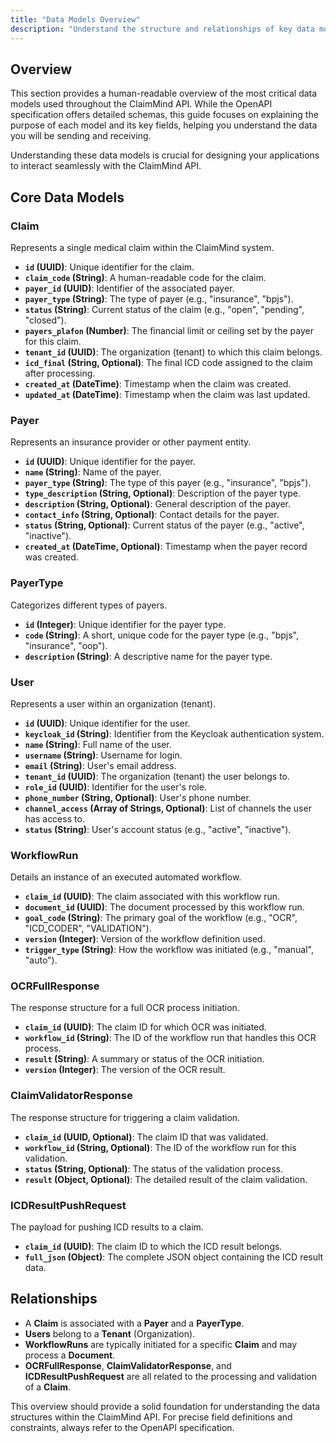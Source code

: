 ```yaml
---
title: "Data Models Overview"
description: "Understand the structure and relationships of key data models in the ClaimMind API."
---
```


## Overview

This section provides a human-readable overview of the most critical data models used throughout the ClaimMind API. While the OpenAPI specification offers detailed schemas, this guide focuses on explaining the purpose of each model and its key fields, helping you understand the data you will be sending and receiving.

Understanding these data models is crucial for designing your applications to interact seamlessly with the ClaimMind API.

## Core Data Models

### Claim
Represents a single medical claim within the ClaimMind system.

*   **`id` (UUID)**: Unique identifier for the claim.
*   **`claim_code` (String)**: A human-readable code for the claim.
*   **`payer_id` (UUID)**: Identifier of the associated payer.
*   **`payer_type` (String)**: The type of payer (e.g., "insurance", "bpjs").
*   **`status` (String)**: Current status of the claim (e.g., "open", "pending", "closed").
*   **`payers_plafon` (Number)**: The financial limit or ceiling set by the payer for this claim.
*   **`tenant_id` (UUID)**: The organization (tenant) to which this claim belongs.
*   **`icd_final` (String, Optional)**: The final ICD code assigned to the claim after processing.
*   **`created_at` (DateTime)**: Timestamp when the claim was created.
*   **`updated_at` (DateTime)**: Timestamp when the claim was last updated.

### Payer
Represents an insurance provider or other payment entity.

*   **`id` (UUID)**: Unique identifier for the payer.
*   **`name` (String)**: Name of the payer.
*   **`payer_type` (String)**: The type of this payer (e.g., "insurance", "bpjs").
*   **`type_description` (String, Optional)**: Description of the payer type.
*   **`description` (String, Optional)**: General description of the payer.
*   **`contact_info` (String, Optional)**: Contact details for the payer.
*   **`status` (String, Optional)**: Current status of the payer (e.g., "active", "inactive").
*   **`created_at` (DateTime, Optional)**: Timestamp when the payer record was created.

### PayerType
Categorizes different types of payers.

*   **`id` (Integer)**: Unique identifier for the payer type.
*   **`code` (String)**: A short, unique code for the payer type (e.g., "bpjs", "insurance", "oop").
*   **`description` (String)**: A descriptive name for the payer type.

### User
Represents a user within an organization (tenant).

*   **`id` (UUID)**: Unique identifier for the user.
*   **`keycloak_id` (String)**: Identifier from the Keycloak authentication system.
*   **`name` (String)**: Full name of the user.
*   **`username` (String)**: Username for login.
*   **`email` (String)**: User's email address.
*   **`tenant_id` (UUID)**: The organization (tenant) the user belongs to.
*   **`role_id` (UUID)**: Identifier for the user's role.
*   **`phone_number` (String, Optional)**: User's phone number.
*   **`channel_access` (Array of Strings, Optional)**: List of channels the user has access to.
*   **`status` (String)**: User's account status (e.g., "active", "inactive").

### WorkflowRun
Details an instance of an executed automated workflow.

*   **`claim_id` (UUID)**: The claim associated with this workflow run.
*   **`document_id` (UUID)**: The document processed by this workflow run.
*   **`goal_code` (String)**: The primary goal of the workflow (e.g., "OCR", "ICD_CODER", "VALIDATION").
*   **`version` (Integer)**: Version of the workflow definition used.
*   **`trigger_type` (String)**: How the workflow was initiated (e.g., "manual", "auto").

### OCRFullResponse
The response structure for a full OCR process initiation.

*   **`claim_id` (UUID)**: The claim ID for which OCR was initiated.
*   **`workflow_id` (String)**: The ID of the workflow run that handles this OCR process.
*   **`result` (String)**: A summary or status of the OCR initiation.
*   **`version` (Integer)**: The version of the OCR result.

### ClaimValidatorResponse
The response structure for triggering a claim validation.

*   **`claim_id` (UUID, Optional)**: The claim ID that was validated.
*   **`workflow_id` (String, Optional)**: The ID of the workflow run for this validation.
*   **`status` (String, Optional)**: The status of the validation process.
*   **`result` (Object, Optional)**: The detailed result of the claim validation.

### ICDResultPushRequest
The payload for pushing ICD results to a claim.

*   **`claim_id` (UUID)**: The claim ID to which the ICD result belongs.
*   **`full_json` (Object)**: The complete JSON object containing the ICD result data.

## Relationships

*   A **Claim** is associated with a **Payer** and a **PayerType**.
*   **Users** belong to a **Tenant** (Organization).
*   **WorkflowRuns** are typically initiated for a specific **Claim** and may process a **Document**.
*   **OCRFullResponse**, **ClaimValidatorResponse**, and **ICDResultPushRequest** are all related to the processing and validation of a **Claim**.

This overview should provide a solid foundation for understanding the data structures within the ClaimMind API. For precise field definitions and constraints, always refer to the OpenAPI specification.
